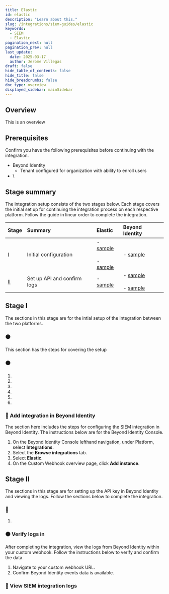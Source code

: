```yaml
---
title: Elastic
id: elastic
description: "Learn about this."
slug: /integrations/siem-guides/elastic
keywords:
  - SIEM
  - Elastic
pagination_next: null
pagination_prev: null
last_update:
  date: 2025-03-17
  author: Jerome Villegas
draft: false
hide_table_of_contents: false
hide_title: false
hide_breadcrumbs: false
doc_type: overview
displayed_sidebar: mainSidebar
---
```


## Overview

This is an overview

## Prerequisites

Confirm you have the following prerequisites before continuing with the integration.

- Beyond Identity
    - Tenant configured for organization with ability to enroll users
- \

## Stage summary

The integration setup consists of the two stages below. Each stage covers the initial set up for continuing the integration process on each respective platform. Follow the guide in linear order to complete the integration.

| Stage | Summary | Elastic | Beyond Identity |
| :---- | :---- | :---- | :---- |
| [I](#stage-i) | Initial configuration | - [sample](#-)<br></br>- [sample](#-) | - [sample](#-) |
| [II](#stage-ii) | Set up API and confirm logs | - [sample](#-) | - [sample](#-)<br></br>- [sample](#-) |

## Stage I

The sections in this stage are for the intial setup of the integration between the two platforms.

### 🟠 

This section has the steps for covering the setup 

### 🟠 



1. 
2. 
3. 
4. 
5. 
6. 


### 🔵 Add integration in Beyond Identity

The section here includes the steps for configuring the SIEM integration in Beyond Identity. The instructions below are for the Beyond Identity Console.

1. On the Beyond Identity Console lefthand navigation, under Platform, select **Integrations**.
2. Select the **Browse integrations** tab.
3. Select **Elastic**.
4. On the Custom Webhook overview page, click **Add instance**.

## Stage II

The sections in this stage are for setting up the API key in Beyond Identity and viewing the logs. Follow the sections below to complete the integration.

### 🔵 

1. 

### 🟠 Verify logs in 

After completing the integration, view the logs from Beyond Identity within your custom webhook. Follow the instructions below to verify and confirm the data.

1. Navigate to your custom webhook URL.
2. Confirm Beyond Identity events data is available.



### 🔵 View SIEM integration logs

<ViewSiem />
